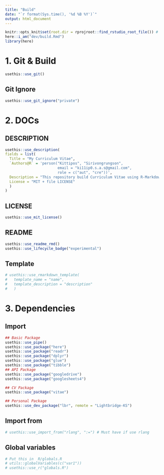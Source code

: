 ```yaml
---
title: "Build"
date: "`r format(Sys.time(), '%d %B %Y')`"
output: html_document
---
```


```r
knitr::opts_knit$set(root.dir = rprojroot::find_rstudio_root_file()) # Set WD to Root
here::i_am("dev/build.Rmd")
library(here)

```


# 1. Git & Build

```r
usethis::use_git()
```

## Git Ignore

```r
usethis::use_git_ignore("private")
```


# 2. DOCs


## DESCRIPTION

```r
usethis::use_description(
fields = list(
  Title = "My Curriculum Vitae",
  `Authors@R` = 'person("Kittipos", "Sirivongrungson", 
                        email = "ki11ip0.s.a.s@gmail.com", 
                        role = c("aut", "cre"))',
  Description = "This repository build Curriculum Vitae using R-Markdown template from vitae package.",
  License = "MIT + file LICENSE"
  )
)
```


## LICENSE

```r
usethis::use_mit_license()
```

## README

```r
usethis::use_readme_rmd()
usethis::use_lifecycle_badge("experimental")
```


## Template

```r
# usethis::use_rmarkdown_template(
#   template_name = "name",
#   template_description = "description"
#   )
```


# 3. Dependencies

## Import

```r
## Basic Package
usethis::use_pipe()
usethis::use_package("here")
usethis::use_package("readr")
usethis::use_package("dplyr")
usethis::use_package("glue")
usethis::use_package("tibble")
## API Package
usethis::use_package("googledrive")
usethis::use_package("googlesheets4")

## CV Package
usethis::use_package("vitae")

## Personal Package
usethis::use_dev_package("lbr", remote = "Lightbridge-KS")

```


## Import from

```r
# usethis::use_import_from("rlang", ":=") # Must have if use rlang
```

## Global variables


```r
# Put this in  R/globals.R
# utils::globalVariables(c("var1"))
# usethis::use_r("globals.R")
```



